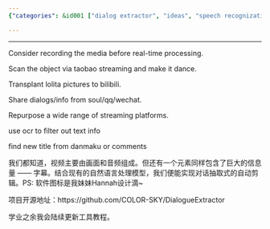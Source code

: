 ```yaml
---
{"categories": &id001 ["dialog extractor", "ideas", "speech recognization", "video editor", "video extractor"], "category": "Media repurposing tools", "date": "2022-02-16 12:55:38", "description": "This article discusses a media repurpose tool that can record, scan objects, and transplant pictures from various platforms. It is capable of sharing dialogs and information across different platforms and streaming services. Using OCR technology to filter out textual information, the tool also finds new titles from danmaku or comments. The project is open-source and will receive regular tutorial updates.", "tags": *id001, "title": "Media repurpose tool"}

---
```


------

Consider recording the media before real-time processing.

Scan the object via taobao streaming and make it dance.

Transplant lolita pictures to bilibili.

Share dialogs/info from soul/qq/wechat.

Repurpose a wide range of streaming platforms.

use ocr to filter out text info

find new title from danmaku or comments

我们都知道，视频主要由画面和音频组成。但还有一个元素同样包含了巨大的信息量 —— 字幕。结合现有的自然语言处理模型，我们便能实现对话抽取式的自动剪辑。PS: 软件图标是我妹妹Hannah设计滴~

项目开源地址：https://github.com/COLOR-SKY/DialogueExtractor

学业之余我会陆续更新工具教程。

